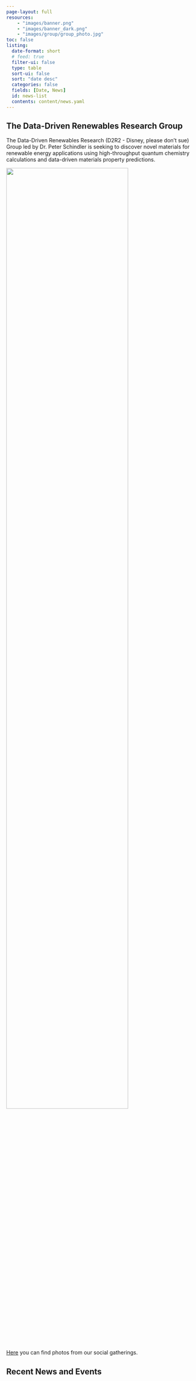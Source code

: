 ```yaml
---
page-layout: full
resources:
    - "images/banner.png"
    - "images/banner_dark.png"
    - "images/group/group_photo.jpg"
toc: false
listing:
  date-format: short
  # feed: true
  filter-ui: false
  type: table
  sort-ui: false
  sort: "date desc"
  categories: false
  fields: [Date, News]
  id: news-list
  contents: content/news.yaml
---
```


::: {.img-toggle}

:::

## The Data-Driven Renewables Research Group

The Data-Driven Renewables Research (D2R2 - Disney, please don't sue) Group led by Dr. Peter Schindler is seeking to
discover novel materials for renewable energy applications using high-throughput quantum chemistry calculations
and data-driven materials property predictions.

![](../images/group/group_photo.jpg){width=80% fig-align="center"}

[Here](/content/fun.html) you can find photos from our social gatherings.

## Recent News and Events

::: {#news-list}
:::
